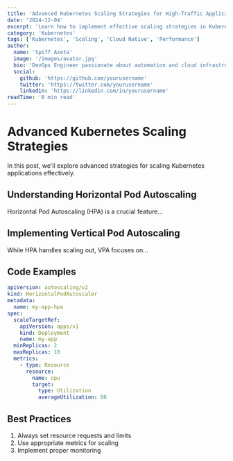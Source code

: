 ```yaml
---
title: 'Advanced Kubernetes Scaling Strategies for High-Traffic Applications'
date: '2024-12-04'
excerpt: 'Learn how to implement effective scaling strategies in Kubernetes to handle millions of requests while optimizing costs.'
category: 'Kubernetes'
tags: ['Kubernetes', 'Scaling', 'Cloud Native', 'Performance']
author:
  name: 'Spiff Azeta'
  image: '/images/avatar.jpg'
  bio: 'DevOps Engineer passionate about automation and cloud infrastructure. AWS Solutions Architect Professional.'
  social:
    github: 'https://github.com/yourusername'
    twitter: 'https://twitter.com/yourusername'
    linkedin: 'https://linkedin.com/in/yourusername'
readTime: '8 min read'
---
```


# Advanced Kubernetes Scaling Strategies

In this post, we'll explore advanced strategies for scaling Kubernetes applications effectively.

## Understanding Horizontal Pod Autoscaling

Horizontal Pod Autoscaling (HPA) is a crucial feature...

## Implementing Vertical Pod Autoscaling

While HPA handles scaling out, VPA focuses on...

## Code Examples

```yaml
apiVersion: autoscaling/v2
kind: HorizontalPodAutoscaler
metadata:
  name: my-app-hpa
spec:
  scaleTargetRef:
    apiVersion: apps/v1
    kind: Deployment
    name: my-app
  minReplicas: 2
  maxReplicas: 10
  metrics:
    - type: Resource
      resource:
        name: cpu
        target:
          type: Utilization
          averageUtilization: 80
```

## Best Practices

1. Always set resource requests and limits
2. Use appropriate metrics for scaling
3. Implement proper monitoring